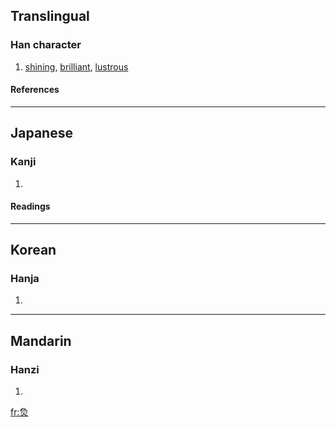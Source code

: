 {{see|煥}}

==Translingual==
===Han character===
{{Han char|rn=86|rad=火|as=06|sn=10|four=|canj=弓月火 (NBF)}}
# [[shining]], [[brilliant]], [[lustrous]]
====References====
{{Han ref|kx=0669.190|dkj=18989|hdz=32200.150|uh=70C9|ud=28873}}

----
==Japanese==
===Kanji===
{{ja-kanji|grade=|rs=火06}}
# {{defn|Japanese}} 
====Readings====
{{ja-readings|on=[[かん]] (kan)|kun=[[あきらか]] (akiraka)}}

----
==Korean==
===Hanja===
{{ko-hanja|hangeul=환|eumhun=|rv=hwan|mr=hwan|y=hwan}}
# {{defn|Korean}}

----
==Mandarin==
===Hanzi===
{{cmn-hanzi|pin=[[huàn]] (huan4)|wg=huan<sup>4</sup>}}
# {{defn|Mandarin}}

[[fr:烉]]